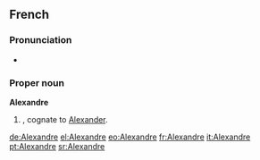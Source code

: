==French==

===Pronunciation===
* {{audio|Fr-Alexandre.ogg|audio}}

===Proper noun===
'''Alexandre''' {{m}}

# {{given name|male|lang=fr}}, cognate to [[Alexander]].

[[de:Alexandre]]
[[el:Alexandre]]
[[eo:Alexandre]]
[[fr:Alexandre]]
[[it:Alexandre]]
[[pt:Alexandre]]
[[sr:Alexandre]]